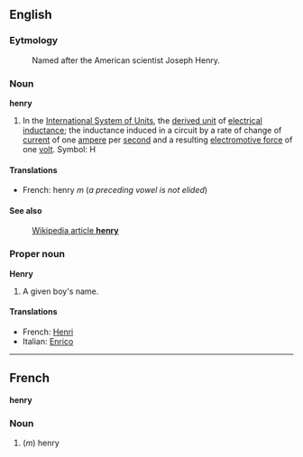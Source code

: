 ==English==

===Eytmology===

:Named after the American scientist Joseph Henry.

===Noun===
'''henry'''

#In the [[International System of Units]], the [[derived unit]] of [[electrical inductance]]; the inductance induced in a circuit by a rate of change of [[current]] of one [[ampere]] per [[second]] and a resulting [[electromotive force]] of one [[volt]].  Symbol: H

====Translations====

*French: henry ''m'' (''a preceding vowel is not elided'')

====See also====
:[[w:henry_(inductance)|Wikipedia article '''henry''']]

===Proper noun===
'''Henry'''

#A given boy's name.

====Translations====

*French: [[Henri]]
*Italian: [[Enrico]]

----

==French==
'''henry'''

===Noun===

#(''m'') henry